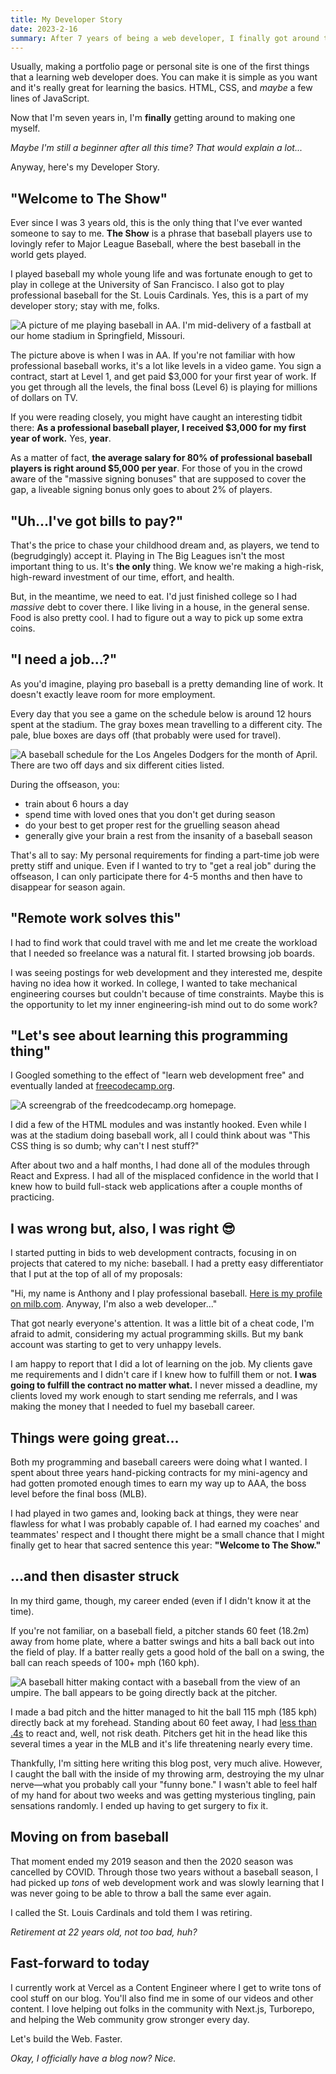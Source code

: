 ```yaml
---
title: My Developer Story
date: 2023-2-16
summary: After 7 years of being a web developer, I finally got around to making a personal site. Here's my developer story.
---
```


Usually, making a portfolio page or personal site is one of the first things that a learning web developer does. You can make it is simple as you want and it's really great for learning the basics. HTML, CSS, and _maybe_ a few lines of JavaScript.

Now that I'm seven years in, I'm **finally** getting around to making one myself.

_Maybe I'm still a beginner after all this time? That would explain a lot..._

Anyway, here's my Developer Story.

## "Welcome to The Show"

Ever since I was 3 years old, this is the only thing that I've ever wanted someone to say to me. **The Show** is a phrase that baseball players use to lovingly refer to Major League Baseball, where the best baseball in the world gets played.

I played baseball my whole young life and was fortunate enough to get to play in college at the University of San Francisco. I also got to play professional baseball for the St. Louis Cardinals. Yes, this is a part of my developer story; stay with me, folks.

<Img
  src="/images/anthony-doing-baseball.jpeg"
  alt="A picture of me playing baseball in AA. I'm mid-delivery of a fastball at our home stadium in Springfield, Missouri."
  width={3000}
  height={2400}
/>

The picture above is when I was in AA. If you're not familiar with how professional baseball works, it's a lot like levels in a video game. You sign a contract, start at Level 1, and get paid $3,000 for your first year of work. If you get through all the levels, the final boss (Level 6) is playing for millions of dollars on TV.

If you were reading closely, you might have caught an interesting tidbit there: **As a professional baseball player, I received $3,000 for my first year of work.** Yes, **year**.

As a matter of fact, **the average salary for 80% of professional baseball players is right around $5,000 per year**. For those of you in the crowd aware of the "massive signing bonuses" that are supposed to cover the gap, a liveable signing bonus only goes to about 2% of players.

## "Uh...I've got bills to pay?"

That's the price to chase your childhood dream and, as players, we tend to (begrudgingly) accept it. Playing in The Big Leagues isn't the most important thing to us. It's **the only** thing. We know we're making a high-risk, high-reward investment of our time, effort, and health.

But, in the meantime, we need to eat. I'd just finished college so I had _massive_ debt to cover there. I like living in a house, in the general sense. Food is also pretty cool. I had to figure out a way to pick up some extra coins.

## "I need a job...?"

As you'd imagine, playing pro baseball is a pretty demanding line of work. It doesn't exactly leave room for more employment.

Every day that you see a game on the schedule below is around 12 hours spent at the stadium. The gray boxes mean travelling to a different city. The pale, blue boxes are days off (that probably were used for travel).

<Img
  src="/images/baseball-schedule.png"
  alt="A baseball schedule for the Los Angeles Dodgers for the month of April. There are two off days and six different cities listed."
  width={3200}
  height={2218}
/>

During the offseason, you:

- train about 6 hours a day
- spend time with loved ones that you don't get during season
- do your best to get proper rest for the gruelling season ahead
- generally give your brain a rest from the insanity of a baseball season

That's all to say: My personal requirements for finding a part-time job were pretty stiff and unique. Even if I wanted to try to "get a real job" during the offseason, I can only participate there for 4-5 months and then have to disappear for season again.

## "Remote work solves this"

I had to find work that could travel with me and let me create the workload that I needed so freelance was a natural fit. I started browsing job boards.

I was seeing postings for web development and they interested me, despite having no idea how it worked. In college, I wanted to take mechanical engineering courses but couldn't because of time constraints. Maybe this is the opportunity to let my inner engineering-ish mind out to do some work?

## "Let's see about learning this programming thing"

I Googled something to the effect of "learn web development free" and eventually landed at [freecodecamp.org](freedcodecamp.org).

<Img
  src="/images/freecodecamp-homepage.png"
  alt="A screengrab of the freedcodecamp.org homepage."
  width={3024}
  height={1732}
/>

I did a few of the HTML modules and was instantly hooked. Even while I was at the stadium doing baseball work, all I could think about was "This CSS thing is so dumb; why can't I nest stuff?"

After about two and a half months, I had done all of the modules through React and Express. I had all of the misplaced confidence in the world that I knew how to build full-stack web applications after a couple months of practicing.

## I was wrong but, also, I was right 😎

I started putting in bids to web development contracts, focusing in on projects that catered to my niche: baseball. I had a pretty easy differentiator that I put at the top of all of my proposals:

"Hi, my name is Anthony and I play professional baseball. [Here is my profile on milb.com](https://www.milb.com/player/anthony-shew-670651). Anyway, I'm also a web developer..."

That got nearly everyone's attention. It was a little bit of a cheat code, I'm afraid to admit, considering my actual programming skills. But my bank account was starting to get to very unhappy levels.

I am happy to report that I did a lot of learning on the job. My clients gave me requirements and I didn't care if I knew how to fulfill them or not. **I was going to fulfill the contract no matter what.** I never missed a deadline, my clients loved my work enough to start sending me referrals, and I was making the money that I needed to fuel my baseball career.

## Things were going great...

Both my programming and baseball careers were doing what I wanted. I spent about three years hand-picking contracts for my mini-agency and had gotten promoted enough times to earn my way up to AAA, the boss level before the final boss (MLB).

I had played in two games and, looking back at things, they were near flawless for what I was probably capable of. I had earned my coaches' and teammates' respect and I thought there might be a small chance that I might finally get to hear that sacred sentence this year: **"Welcome to The Show."**

## ...and then disaster struck

In my third game, though, my career ended (even if I didn't know it at the time).

If you're not familiar, on a baseball field, a pitcher stands 60 feet (18.2m) away from home plate, where a batter swings and hits a ball back out into the field of play. If a batter really gets a good hold of the ball on a swing, the ball can reach speeds of 100+ mph (160 kph).

<Img
  src="/images/hitter-perspective.png"
  alt="A baseball hitter making contact with a baseball from the view of an umpire. The ball appears to be going directly back at the pitcher."
  width={3200}
  height={2218}
/>

I made a bad pitch and the hitter managed to hit the ball 115 mph (185 kph) directly back at my forehead. Standing about 60 feet away, I had [less than .4s](https://projects.seattletimes.com/2017/mariners-preview/science/) to react and, well, not risk death. Pitchers get hit in the head like this several times a year in the MLB and it's life threatening nearly every time.

Thankfully, I'm sitting here writing this blog post, very much alive. However, I caught the ball with the inside of my throwing arm, destroying the my ulnar nerve—what you probably call your "funny bone." I wasn't able to feel half of my hand for about two weeks and was getting mysterious tingling, pain sensations randomly. I ended up having to get surgery to fix it.

## Moving on from baseball

That moment ended my 2019 season and then the 2020 season was cancelled by COVID. Through those two years without a baseball season, I had picked up _tons_ of web development work and was slowly learning that I was never going to be able to throw a ball the same ever again.

I called the St. Louis Cardinals and told them I was retiring.

_Retirement at 22 years old, not too bad, huh?_

## Fast-forward to today

I currently work at Vercel as a Content Engineer where I get to write tons of cool stuff on our blog. You'll also find me in some of our videos and other content. I love helping out folks in the community with Next.js, Turborepo, and helping the Web community grow stronger every day.

Let's build the Web. Faster.

_Okay, I officially have a blog now? Nice._
